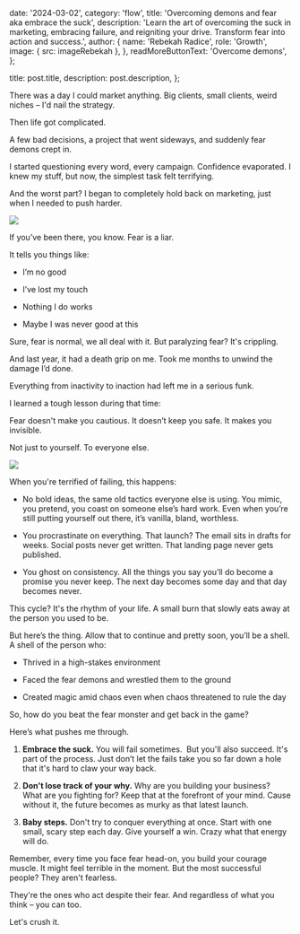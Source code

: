 
  date: '2024-03-02',
  category: 'flow',
  title: 'Overcoming demons and fear aka embrace the suck',
  description:
    'Learn the art of overcoming the suck in marketing, embracing failure, and reigniting your drive. Transform fear into action and success.',
  author: {
    name: 'Rebekah Radice',
    role: 'Growth',
    image: { src: imageRebekah },
  },
  readMoreButtonText: 'Overcome demons',
};

  title: post.title,
  description: post.description,
};

There was a day I could market anything. Big clients, small clients, weird niches – I'd nail the strategy.

Then life got complicated.

A few bad decisions, a project that went sideways, and suddenly fear demons crept in.

I started questioning every word, every campaign. Confidence evaporated. I knew my stuff, but now, the simplest task felt terrifying.

And the worst part? I began to completely hold back on marketing, just when I needed to push harder.

![](./jars.jpg)

If you’ve been there, you know. Fear is a liar.

It tells you things like:

- I’m no good

- I’ve lost my touch

- Nothing I do works

- Maybe I was never good at this

Sure, fear is normal, we all deal with it. But paralyzing fear? It's crippling.

And last year, it had a death grip on me. Took me months to unwind the damage I’d done.

Everything from inactivity to inaction had left me in a serious funk.

I learned a tough lesson during that time:

Fear doesn't make you cautious. It doesn’t keep you safe. It makes you invisible.

Not just to yourself. To everyone else.

![](./graduation.jpg)

When you're terrified of failing, this happens:

- No bold ideas, the same old tactics everyone else is using. You mimic, you pretend, you coast on someone else’s hard work. Even when you’re still putting yourself out there, it’s vanilla, bland, worthless.

- You procrastinate on everything. That launch? The email sits in drafts for weeks. Social posts never get written. That landing page never gets published.

- You ghost on consistency. All the things you say you’ll do become a promise you never keep. The next day becomes some day and that day becomes never.

This cycle? It's the rhythm of your life. A small burn that slowly eats away at the person you used to be.

But here’s the thing. Allow that to continue and pretty soon, you’ll be a shell. A shell of the person who:

- Thrived in a high-stakes environment

- Faced the fear demons and wrestled them to the ground

- Created magic amid chaos even when chaos threatened to rule the day

So, how do you beat the fear monster and get back in the game?

Here’s what pushes me through.

1. **Embrace the suck.** You will fail sometimes.  But you'll also succeed. It's part of the process. Just don’t let the fails take you so far down a hole that it's hard to claw your way back.

2. **Don't lose track of your why.** Why are you building your business? What are you fighting for? Keep that at the forefront of your mind. Cause without it, the future becomes as murky as that latest launch.

3. **Baby steps.** Don't try to conquer everything at once. Start with one small, scary step each day. Give yourself a win. Crazy what that energy will do.

Remember, every time you face fear head-on, you build your courage muscle. It might feel terrible in the moment. But the most successful people? They aren't fearless.

They're the ones who act despite their fear. And regardless of what you think – you can too.

Let's crush it.
